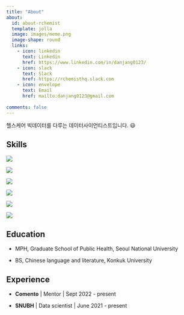 ```yaml
---
title: "About"
about:
  id: about-rchemist
  template: jolla
  image: images/meme.png
  image-shape: round
  links: 
    - icon: linkedin
      text: Linkedin
      href: https://www.linkedin.com/in/danjang0123/
    - icon: slack
      text: Slack
      href: https://rchemisthq.slack.com
    - icon: envelope
      text: Email
      href: mailto:danjang0123@gmail.com
      
comments: false
---
```


헬스케어 빅데이터를 다루는 데이터사이언티스트입니다. 😃

::: panel-tabset
## Skills

<img src="https://img.shields.io/badge/R-276DC3?style=for-the-badge&amp;logo=R&amp;logoColor=white"/>

<img src="https://img.shields.io/badge/Python-3776AB?style=for-the-badge&amp;logo=Python&amp;logoColor=white"/>

<img src="https://img.shields.io/badge/PostgreSQL-4169E1?style=for-the-badge&amp;logo=PostgreSQL&amp;logoColor=white"/>

<img src="https://img.shields.io/badge/HTML5-E34F26?style=for-the-badge&amp;logo=HTML5&amp;logoColor=white"/>

![](https://img.shields.io/badge/CSS3-1572B6?style=for-the-badge&logo=HTML5&logoColor=white)

<img src="https://img.shields.io/badge/JavaScript-F7DF1E?style=for-the-badge&amp;logo=JavaScript&amp;logoColor=black"/>

## Education

-   MPH, Graduate School of Public Health, Seoul National University

-   BS, Chinese language and literature, Konkuk University

## Experience

-   **Comento** \| Mentor \| Sept 2022 - present

-   **SNUBH** \| Data scientist \| June 2021 - present
:::
